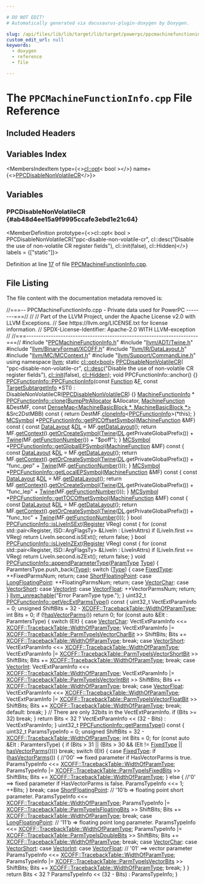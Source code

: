 ```yaml
---

# DO NOT EDIT!
# Automatically generated via docusaurus-plugin-doxygen by Doxygen.

slug: /api/files/lib/lib/target/lib/target/powerpc/ppcmachinefunctioninfo-cpp
custom_edit_url: null
keywords:
  - doxygen
  - reference
  - file

---
```





# The `PPCMachineFunctionInfo.cpp` File Reference

<DoxygenPage pluginConfig={pluginConfig}>



## Included Headers

<IncludesList>
<IncludesListItem
  filePath="PPCMachineFunctionInfo.h"
  permalink="/docs/api/files/lib/lib/target/lib/target/powerpc/ppcmachinefunctioninfo-h"
  isLocal="true" />
<IncludesListItem
  filePath="llvm/ADT/Twine.h"
  permalink="/docs/api/files/include/include/llvm/include/llvm/adt/twine-h"
  isLocal="true" />
<IncludesListItem
  filePath="llvm/BinaryFormat/XCOFF.h"
  permalink="/docs/api/files/include/include/llvm/include/llvm/binaryformat/xcoff-h"
  isLocal="true" />
<IncludesListItem
  filePath="llvm/IR/DataLayout.h"
  permalink="/docs/api/files/include/include/llvm/include/llvm/ir/datalayout-h"
  isLocal="true" />
<IncludesListItem
  filePath="llvm/MC/MCContext.h"
  permalink="/docs/api/files/include/include/llvm/include/llvm/mc/mccontext-h"
  isLocal="true" />
<IncludesListItem
  filePath="llvm/Support/CommandLine.h"
  permalink="/docs/api/files/include/include/llvm/include/llvm/support/commandline-h"
  isLocal="true" />
</IncludesList>

## Variables Index

<MembersIndex>

<MembersIndexItem
  type={<><a href="/docs/api/classes/llvm/cl/opt">cl::opt</a>&lt; bool &gt;</>}
  name={<><a href="#ab48d4ee15a9f9995ccafe3ebd1e21c64">PPCDisableNonVolatileCR</a></>}>
</MembersIndexItem>

</MembersIndex>


<SectionDefinition>

## Variables

### PPCDisableNonVolatileCR {#ab48d4ee15a9f9995ccafe3ebd1e21c64}

<MemberDefinition
  prototype={<>cl::opt&lt; bool &gt; PPCDisableNonVolatileCR(&quot;ppc-disable-non-volatile-cr&quot;, cl::desc(&quot;Disable the use of non-volatile CR register fields&quot;), cl::init(false), cl::Hidden)</>}
  labels = {["static"]}>

Definition at line <a href="#l00017">17</a> of file <a href="/docs/api/files/lib/lib/target/lib/target/powerpc/ppcmachinefunctioninfo-cpp">PPCMachineFunctionInfo.cpp</a>.
</MemberDefinition>

</SectionDefinition>

## File Listing

The file content with the documentation metadata removed is:

<ProgramListing>

<Link id="l00001" /><CodeLine lineNumber="1"><Highlight kind="comment">//===-- PPCMachineFunctionInfo.cpp - Private data used for PowerPC --------===//</Highlight><Highlight kind="normal"></Highlight></CodeLine>
<Link id="l00002" /><CodeLine lineNumber="2"><Highlight kind="normal"></Highlight><Highlight kind="comment">//</Highlight><Highlight kind="normal"></Highlight></CodeLine>
<Link id="l00003" /><CodeLine lineNumber="3"><Highlight kind="normal"></Highlight><Highlight kind="comment">// Part of the LLVM Project, under the Apache License v2.0 with LLVM Exceptions.</Highlight><Highlight kind="normal"></Highlight></CodeLine>
<Link id="l00004" /><CodeLine lineNumber="4"><Highlight kind="normal"></Highlight><Highlight kind="comment">// See https://llvm.org/LICENSE.txt for license information.</Highlight><Highlight kind="normal"></Highlight></CodeLine>
<Link id="l00005" /><CodeLine lineNumber="5"><Highlight kind="normal"></Highlight><Highlight kind="comment">// SPDX-License-Identifier: Apache-2.0 WITH LLVM-exception</Highlight><Highlight kind="normal"></Highlight></CodeLine>
<Link id="l00006" /><CodeLine lineNumber="6"><Highlight kind="normal"></Highlight><Highlight kind="comment">//</Highlight><Highlight kind="normal"></Highlight></CodeLine>
<Link id="l00007" /><CodeLine lineNumber="7"><Highlight kind="normal"></Highlight><Highlight kind="comment">//===----------------------------------------------------------------------===//</Highlight><Highlight kind="normal"></Highlight></CodeLine>
<Link id="l00008" /><CodeLine lineNumber="8"><Highlight kind="normal"></Highlight></CodeLine>
<Link id="l00009" /><CodeLine lineNumber="9"><Highlight kind="normal"></Highlight><Highlight kind="preprocessor">#include &quot;<a href="/docs/api/files/lib/lib/target/lib/target/powerpc/ppcmachinefunctioninfo-h">PPCMachineFunctionInfo.h</a>&quot;</Highlight><Highlight kind="normal"></Highlight></CodeLine>
<Link id="l00010" /><CodeLine lineNumber="10"><Highlight kind="normal"></Highlight><Highlight kind="preprocessor">#include &quot;<a href="/docs/api/files/include/include/llvm/include/llvm/adt/twine-h">llvm/ADT/Twine.h</a>&quot;</Highlight><Highlight kind="normal"></Highlight></CodeLine>
<Link id="l00011" /><CodeLine lineNumber="11"><Highlight kind="normal"></Highlight><Highlight kind="preprocessor">#include &quot;<a href="/docs/api/files/include/include/llvm/include/llvm/binaryformat/xcoff-h">llvm/BinaryFormat/XCOFF.h</a>&quot;</Highlight><Highlight kind="normal"></Highlight></CodeLine>
<Link id="l00012" /><CodeLine lineNumber="12"><Highlight kind="normal"></Highlight><Highlight kind="preprocessor">#include &quot;<a href="/docs/api/files/include/include/llvm/include/llvm/ir/datalayout-h">llvm/IR/DataLayout.h</a>&quot;</Highlight><Highlight kind="normal"></Highlight></CodeLine>
<Link id="l00013" /><CodeLine lineNumber="13"><Highlight kind="normal"></Highlight><Highlight kind="preprocessor">#include &quot;<a href="/docs/api/files/include/include/llvm/include/llvm/mc/mccontext-h">llvm/MC/MCContext.h</a>&quot;</Highlight><Highlight kind="normal"></Highlight></CodeLine>
<Link id="l00014" /><CodeLine lineNumber="14"><Highlight kind="normal"></Highlight><Highlight kind="preprocessor">#include &quot;<a href="/docs/api/files/include/include/llvm/include/llvm/support/commandline-h">llvm/Support/CommandLine.h</a>&quot;</Highlight><Highlight kind="normal"></Highlight></CodeLine>
<Link id="l00015" /><CodeLine lineNumber="15"><Highlight kind="normal"></Highlight></CodeLine>
<Link id="l00016" /><CodeLine lineNumber="16"><Highlight kind="normal"></Highlight><Highlight kind="keyword">using namespace </Highlight><Highlight kind="normal"><a href="/docs/api/namespaces/llvm">llvm</a>;</Highlight></CodeLine>
<Link id="l00017" /><CodeLine lineNumber="17" lineLink="#ab48d4ee15a9f9995ccafe3ebd1e21c64"><Highlight kind="normal"></Highlight><Highlight kind="keyword">static</Highlight><Highlight kind="normal"> <a href="/docs/api/classes/llvm/cl/opt">cl::opt&lt;bool&gt;</a> <a href="#ab48d4ee15a9f9995ccafe3ebd1e21c64">PPCDisableNonVolatileCR</a>(</Highlight></CodeLine>
<Link id="l00018" /><CodeLine lineNumber="18"><Highlight kind="normal">    </Highlight><Highlight kind="stringliteral">&quot;ppc-disable-non-volatile-cr&quot;</Highlight><Highlight kind="normal">,</Highlight></CodeLine>
<Link id="l00019" /><CodeLine lineNumber="19"><Highlight kind="normal">    <a href="/docs/api/structs/llvm/cl/desc">cl::desc</a>(</Highlight><Highlight kind="stringliteral">&quot;Disable the use of non-volatile CR register fields&quot;</Highlight><Highlight kind="normal">),</Highlight></CodeLine>
<Link id="l00020" /><CodeLine lineNumber="20"><Highlight kind="normal">    <a href="/docs/api/namespaces/llvm/cl/#ac12e6a8f3a1b511f0dee2ed6de0ae806">cl::init</a>(</Highlight><Highlight kind="keyword">false</Highlight><Highlight kind="normal">), <a href="/docs/api/namespaces/llvm/cl/#a68075925a54790e71ca790e1d4f21a40a263ac008d8d31f13ce460395fc4cf7e6">cl::Hidden</a>);</Highlight></CodeLine>
<Link id="l00021" /><CodeLine lineNumber="21"><Highlight kind="normal"></Highlight></CodeLine>
<Link id="l00022" /><CodeLine lineNumber="22"><Highlight kind="normal"></Highlight><Highlight kind="keywordtype">void</Highlight><Highlight kind="normal"> PPCFunctionInfo::anchor() &#123;&#125;</Highlight></CodeLine>
<Link id="l00023" /><CodeLine lineNumber="23" lineLink="/docs/api/classes/llvm/ppcfunctioninfo/#a45680fddaf346fa9f135021dee44d6d1"><Highlight kind="normal"><a href="/docs/api/classes/llvm/ppcfunctioninfo/#a45680fddaf346fa9f135021dee44d6d1">PPCFunctionInfo::PPCFunctionInfo</a>(</Highlight><Highlight kind="keyword">const</Highlight><Highlight kind="normal"> <a href="/docs/api/classes/llvm/function">Function</a> &amp;<a href="/docs/api/files/lib/lib/support/md5-cpp/#a96d73bbd7af15cb1fc38c3f4a3bd82e9">F</a>,</Highlight></CodeLine>
<Link id="l00024" /><CodeLine lineNumber="24"><Highlight kind="normal">                                 </Highlight><Highlight kind="keyword">const</Highlight><Highlight kind="normal"> <a href="/docs/api/classes/llvm/targetsubtargetinfo">TargetSubtargetInfo</a> &#42;STI)</Highlight></CodeLine>
<Link id="l00025" /><CodeLine lineNumber="25"><Highlight kind="normal">    : DisableNonVolatileCR(<a href="#ab48d4ee15a9f9995ccafe3ebd1e21c64">PPCDisableNonVolatileCR</a>) &#123;&#125;</Highlight></CodeLine>
<Link id="l00026" /><CodeLine lineNumber="26"><Highlight kind="normal"></Highlight></CodeLine>
<Link id="l00027" /><CodeLine lineNumber="27"><Highlight kind="normal"><a href="/docs/api/structs/llvm/machinefunctioninfo">MachineFunctionInfo</a> &#42;</Highlight></CodeLine>
<Link id="l00028" /><CodeLine lineNumber="28" lineLink="/docs/api/classes/llvm/ppcfunctioninfo/#ae45d9c27fa9f69ec2480d4b947e7e84b"><Highlight kind="normal"><a href="/docs/api/classes/llvm/ppcfunctioninfo/#ae45d9c27fa9f69ec2480d4b947e7e84b">PPCFunctionInfo::clone</a>(<a href="/docs/api/namespaces/llvm/#a8e612822d4ba7bb36c9c79582a567108">BumpPtrAllocator</a> &amp;Allocator, <a href="/docs/api/classes/llvm/machinefunction">MachineFunction</a> &amp;DestMF,</Highlight></CodeLine>
<Link id="l00029" /><CodeLine lineNumber="29"><Highlight kind="normal">                       </Highlight><Highlight kind="keyword">const</Highlight><Highlight kind="normal"> <a href="/docs/api/classes/llvm/densemap">DenseMap&lt;MachineBasicBlock &#42;, MachineBasicBlock &#42;&gt;</a></Highlight></CodeLine>
<Link id="l00030" /><CodeLine lineNumber="30"><Highlight kind="normal">                           &amp;Src2DstMBB)</Highlight><Highlight kind="keyword"> const </Highlight><Highlight kind="normal">&#123;</Highlight></CodeLine>
<Link id="l00031" /><CodeLine lineNumber="31"><Highlight kind="normal">  </Highlight><Highlight kind="keywordflow">return</Highlight><Highlight kind="normal"> DestMF.<a href="/docs/api/classes/llvm/machinefunction/#ac31b21febeefe69aaddea3541dae45e1">cloneInfo</a>&lt;<a href="/docs/api/classes/llvm/ppcfunctioninfo/#a45680fddaf346fa9f135021dee44d6d1">PPCFunctionInfo</a>&gt;(&#42;this);</Highlight></CodeLine>
<Link id="l00032" /><CodeLine lineNumber="32"><Highlight kind="normal">&#125;</Highlight></CodeLine>
<Link id="l00033" /><CodeLine lineNumber="33"><Highlight kind="normal"></Highlight></CodeLine>
<Link id="l00034" /><CodeLine lineNumber="34" lineLink="/docs/api/classes/llvm/ppcfunctioninfo/#a123bd4a5c86831ea657817f781102eaf"><Highlight kind="normal"><a href="/docs/api/classes/llvm/mcsymbol">MCSymbol</a> &#42;<a href="/docs/api/classes/llvm/ppcfunctioninfo/#a123bd4a5c86831ea657817f781102eaf">PPCFunctionInfo::getPICOffsetSymbol</a>(<a href="/docs/api/classes/llvm/machinefunction">MachineFunction</a> &amp;MF)</Highlight><Highlight kind="keyword"> const </Highlight><Highlight kind="normal">&#123;</Highlight></CodeLine>
<Link id="l00035" /><CodeLine lineNumber="35"><Highlight kind="normal">  </Highlight><Highlight kind="keyword">const</Highlight><Highlight kind="normal"> <a href="/docs/api/classes/llvm/datalayout">DataLayout</a> &amp;<a href="/docs/api/files/lib/lib/target/lib/target/arm/armslshardening-cpp/#ad467c4ab9119043f9b7750ab986be61a">DL</a> = MF.<a href="/docs/api/classes/llvm/machinefunction/#a82dd10b626a629b9bb7d32d53a8e0884">getDataLayout</a>();</Highlight></CodeLine>
<Link id="l00036" /><CodeLine lineNumber="36"><Highlight kind="normal">  </Highlight><Highlight kind="keywordflow">return</Highlight><Highlight kind="normal"> MF.<a href="/docs/api/classes/llvm/machinefunction/#a752546c51633c140d9ca4ab98b4781b6">getContext</a>().<a href="/docs/api/classes/llvm/mccontext/#ac11eef690074972378846024abbe8722">getOrCreateSymbol</a>(<a href="/docs/api/classes/llvm/twine">Twine</a>(<a href="/docs/api/files/lib/lib/target/lib/target/arm/armslshardening-cpp/#ad467c4ab9119043f9b7750ab986be61a">DL</a>.getPrivateGlobalPrefix()) +</Highlight></CodeLine>
<Link id="l00037" /><CodeLine lineNumber="37"><Highlight kind="normal">                                           <a href="/docs/api/classes/llvm/twine">Twine</a>(MF.<a href="/docs/api/classes/llvm/machinefunction/#a28a68f98b1944a3a50635a007c3c3907">getFunctionNumber</a>()) +</Highlight></CodeLine>
<Link id="l00038" /><CodeLine lineNumber="38"><Highlight kind="normal">                                           </Highlight><Highlight kind="stringliteral">&quot;$poff&quot;</Highlight><Highlight kind="normal">);</Highlight></CodeLine>
<Link id="l00039" /><CodeLine lineNumber="39"><Highlight kind="normal">&#125;</Highlight></CodeLine>
<Link id="l00040" /><CodeLine lineNumber="40"><Highlight kind="normal"></Highlight></CodeLine>
<Link id="l00041" /><CodeLine lineNumber="41" lineLink="/docs/api/classes/llvm/ppcfunctioninfo/#a2455497c6e33bcd6363fbecc2fe00f0a"><Highlight kind="normal"><a href="/docs/api/classes/llvm/mcsymbol">MCSymbol</a> &#42;<a href="/docs/api/classes/llvm/ppcfunctioninfo/#a2455497c6e33bcd6363fbecc2fe00f0a">PPCFunctionInfo::getGlobalEPSymbol</a>(<a href="/docs/api/classes/llvm/machinefunction">MachineFunction</a> &amp;MF)</Highlight><Highlight kind="keyword"> const </Highlight><Highlight kind="normal">&#123;</Highlight></CodeLine>
<Link id="l00042" /><CodeLine lineNumber="42"><Highlight kind="normal">  </Highlight><Highlight kind="keyword">const</Highlight><Highlight kind="normal"> <a href="/docs/api/classes/llvm/datalayout">DataLayout</a> &amp;<a href="/docs/api/files/lib/lib/target/lib/target/arm/armslshardening-cpp/#ad467c4ab9119043f9b7750ab986be61a">DL</a> = MF.<a href="/docs/api/classes/llvm/machinefunction/#a82dd10b626a629b9bb7d32d53a8e0884">getDataLayout</a>();</Highlight></CodeLine>
<Link id="l00043" /><CodeLine lineNumber="43"><Highlight kind="normal">  </Highlight><Highlight kind="keywordflow">return</Highlight><Highlight kind="normal"> MF.<a href="/docs/api/classes/llvm/machinefunction/#a752546c51633c140d9ca4ab98b4781b6">getContext</a>().<a href="/docs/api/classes/llvm/mccontext/#ac11eef690074972378846024abbe8722">getOrCreateSymbol</a>(<a href="/docs/api/classes/llvm/twine">Twine</a>(<a href="/docs/api/files/lib/lib/target/lib/target/arm/armslshardening-cpp/#ad467c4ab9119043f9b7750ab986be61a">DL</a>.getPrivateGlobalPrefix()) +</Highlight></CodeLine>
<Link id="l00044" /><CodeLine lineNumber="44"><Highlight kind="normal">                                           </Highlight><Highlight kind="stringliteral">&quot;func&#95;gep&quot;</Highlight><Highlight kind="normal"> +</Highlight></CodeLine>
<Link id="l00045" /><CodeLine lineNumber="45"><Highlight kind="normal">                                           <a href="/docs/api/classes/llvm/twine">Twine</a>(MF.<a href="/docs/api/classes/llvm/machinefunction/#a28a68f98b1944a3a50635a007c3c3907">getFunctionNumber</a>()));</Highlight></CodeLine>
<Link id="l00046" /><CodeLine lineNumber="46"><Highlight kind="normal">&#125;</Highlight></CodeLine>
<Link id="l00047" /><CodeLine lineNumber="47"><Highlight kind="normal"></Highlight></CodeLine>
<Link id="l00048" /><CodeLine lineNumber="48" lineLink="/docs/api/classes/llvm/ppcfunctioninfo/#a265951c79bd6867cd86f173112f3cc55"><Highlight kind="normal"><a href="/docs/api/classes/llvm/mcsymbol">MCSymbol</a> &#42;<a href="/docs/api/classes/llvm/ppcfunctioninfo/#a265951c79bd6867cd86f173112f3cc55">PPCFunctionInfo::getLocalEPSymbol</a>(<a href="/docs/api/classes/llvm/machinefunction">MachineFunction</a> &amp;MF)</Highlight><Highlight kind="keyword"> const </Highlight><Highlight kind="normal">&#123;</Highlight></CodeLine>
<Link id="l00049" /><CodeLine lineNumber="49"><Highlight kind="normal">  </Highlight><Highlight kind="keyword">const</Highlight><Highlight kind="normal"> <a href="/docs/api/classes/llvm/datalayout">DataLayout</a> &amp;<a href="/docs/api/files/lib/lib/target/lib/target/arm/armslshardening-cpp/#ad467c4ab9119043f9b7750ab986be61a">DL</a> = MF.<a href="/docs/api/classes/llvm/machinefunction/#a82dd10b626a629b9bb7d32d53a8e0884">getDataLayout</a>();</Highlight></CodeLine>
<Link id="l00050" /><CodeLine lineNumber="50"><Highlight kind="normal">  </Highlight><Highlight kind="keywordflow">return</Highlight><Highlight kind="normal"> MF.<a href="/docs/api/classes/llvm/machinefunction/#a752546c51633c140d9ca4ab98b4781b6">getContext</a>().<a href="/docs/api/classes/llvm/mccontext/#ac11eef690074972378846024abbe8722">getOrCreateSymbol</a>(<a href="/docs/api/classes/llvm/twine">Twine</a>(<a href="/docs/api/files/lib/lib/target/lib/target/arm/armslshardening-cpp/#ad467c4ab9119043f9b7750ab986be61a">DL</a>.getPrivateGlobalPrefix()) +</Highlight></CodeLine>
<Link id="l00051" /><CodeLine lineNumber="51"><Highlight kind="normal">                                           </Highlight><Highlight kind="stringliteral">&quot;func&#95;lep&quot;</Highlight><Highlight kind="normal"> +</Highlight></CodeLine>
<Link id="l00052" /><CodeLine lineNumber="52"><Highlight kind="normal">                                           <a href="/docs/api/classes/llvm/twine">Twine</a>(MF.<a href="/docs/api/classes/llvm/machinefunction/#a28a68f98b1944a3a50635a007c3c3907">getFunctionNumber</a>()));</Highlight></CodeLine>
<Link id="l00053" /><CodeLine lineNumber="53"><Highlight kind="normal">&#125;</Highlight></CodeLine>
<Link id="l00054" /><CodeLine lineNumber="54"><Highlight kind="normal"></Highlight></CodeLine>
<Link id="l00055" /><CodeLine lineNumber="55" lineLink="/docs/api/classes/llvm/ppcfunctioninfo/#a95a4a415a083d19b0a8f92cabb81c720"><Highlight kind="normal"><a href="/docs/api/classes/llvm/mcsymbol">MCSymbol</a> &#42;<a href="/docs/api/classes/llvm/ppcfunctioninfo/#a95a4a415a083d19b0a8f92cabb81c720">PPCFunctionInfo::getTOCOffsetSymbol</a>(<a href="/docs/api/classes/llvm/machinefunction">MachineFunction</a> &amp;MF)</Highlight><Highlight kind="keyword"> const </Highlight><Highlight kind="normal">&#123;</Highlight></CodeLine>
<Link id="l00056" /><CodeLine lineNumber="56"><Highlight kind="normal">  </Highlight><Highlight kind="keyword">const</Highlight><Highlight kind="normal"> <a href="/docs/api/classes/llvm/datalayout">DataLayout</a> &amp;<a href="/docs/api/files/lib/lib/target/lib/target/arm/armslshardening-cpp/#ad467c4ab9119043f9b7750ab986be61a">DL</a> = MF.<a href="/docs/api/classes/llvm/machinefunction/#a82dd10b626a629b9bb7d32d53a8e0884">getDataLayout</a>();</Highlight></CodeLine>
<Link id="l00057" /><CodeLine lineNumber="57"><Highlight kind="normal">  </Highlight><Highlight kind="keywordflow">return</Highlight><Highlight kind="normal"> MF.<a href="/docs/api/classes/llvm/machinefunction/#a752546c51633c140d9ca4ab98b4781b6">getContext</a>().<a href="/docs/api/classes/llvm/mccontext/#ac11eef690074972378846024abbe8722">getOrCreateSymbol</a>(<a href="/docs/api/classes/llvm/twine">Twine</a>(<a href="/docs/api/files/lib/lib/target/lib/target/arm/armslshardening-cpp/#ad467c4ab9119043f9b7750ab986be61a">DL</a>.getPrivateGlobalPrefix()) +</Highlight></CodeLine>
<Link id="l00058" /><CodeLine lineNumber="58"><Highlight kind="normal">                                           </Highlight><Highlight kind="stringliteral">&quot;func&#95;toc&quot;</Highlight><Highlight kind="normal"> +</Highlight></CodeLine>
<Link id="l00059" /><CodeLine lineNumber="59"><Highlight kind="normal">                                           <a href="/docs/api/classes/llvm/twine">Twine</a>(MF.<a href="/docs/api/classes/llvm/machinefunction/#a28a68f98b1944a3a50635a007c3c3907">getFunctionNumber</a>()));</Highlight></CodeLine>
<Link id="l00060" /><CodeLine lineNumber="60"><Highlight kind="normal">&#125;</Highlight></CodeLine>
<Link id="l00061" /><CodeLine lineNumber="61"><Highlight kind="normal"></Highlight></CodeLine>
<Link id="l00062" /><CodeLine lineNumber="62" lineLink="/docs/api/classes/llvm/ppcfunctioninfo/#a23eb4795c4d766004e74259b14656183"><Highlight kind="normal"></Highlight><Highlight kind="keywordtype">bool</Highlight><Highlight kind="normal"> <a href="/docs/api/classes/llvm/ppcfunctioninfo/#a23eb4795c4d766004e74259b14656183">PPCFunctionInfo::isLiveInSExt</a>(<a href="/docs/api/classes/llvm/register">Register</a> VReg)</Highlight><Highlight kind="keyword"> const </Highlight><Highlight kind="normal">&#123;</Highlight></CodeLine>
<Link id="l00063" /><CodeLine lineNumber="63"><Highlight kind="normal">  </Highlight><Highlight kind="keywordflow">for</Highlight><Highlight kind="normal"> (</Highlight><Highlight kind="keyword">const</Highlight><Highlight kind="normal"> std::pair&lt;Register, ISD::ArgFlagsTy&gt; &amp;LiveIn : LiveInAttrs)</Highlight></CodeLine>
<Link id="l00064" /><CodeLine lineNumber="64"><Highlight kind="normal">    </Highlight><Highlight kind="keywordflow">if</Highlight><Highlight kind="normal"> (LiveIn.first == VReg)</Highlight></CodeLine>
<Link id="l00065" /><CodeLine lineNumber="65"><Highlight kind="normal">      </Highlight><Highlight kind="keywordflow">return</Highlight><Highlight kind="normal"> LiveIn.second.isSExt();</Highlight></CodeLine>
<Link id="l00066" /><CodeLine lineNumber="66"><Highlight kind="normal">  </Highlight><Highlight kind="keywordflow">return</Highlight><Highlight kind="normal"> </Highlight><Highlight kind="keyword">false</Highlight><Highlight kind="normal">;</Highlight></CodeLine>
<Link id="l00067" /><CodeLine lineNumber="67"><Highlight kind="normal">&#125;</Highlight></CodeLine>
<Link id="l00068" /><CodeLine lineNumber="68"><Highlight kind="normal"></Highlight></CodeLine>
<Link id="l00069" /><CodeLine lineNumber="69" lineLink="/docs/api/classes/llvm/ppcfunctioninfo/#a38dfb3c48c66778f54bd1aa8cffb57a0"><Highlight kind="normal"></Highlight><Highlight kind="keywordtype">bool</Highlight><Highlight kind="normal"> <a href="/docs/api/classes/llvm/ppcfunctioninfo/#a38dfb3c48c66778f54bd1aa8cffb57a0">PPCFunctionInfo::isLiveInZExt</a>(<a href="/docs/api/classes/llvm/register">Register</a> VReg)</Highlight><Highlight kind="keyword"> const </Highlight><Highlight kind="normal">&#123;</Highlight></CodeLine>
<Link id="l00070" /><CodeLine lineNumber="70"><Highlight kind="normal">  </Highlight><Highlight kind="keywordflow">for</Highlight><Highlight kind="normal"> (</Highlight><Highlight kind="keyword">const</Highlight><Highlight kind="normal"> std::pair&lt;Register, ISD::ArgFlagsTy&gt; &amp;LiveIn : LiveInAttrs)</Highlight></CodeLine>
<Link id="l00071" /><CodeLine lineNumber="71"><Highlight kind="normal">    </Highlight><Highlight kind="keywordflow">if</Highlight><Highlight kind="normal"> (LiveIn.first == VReg)</Highlight></CodeLine>
<Link id="l00072" /><CodeLine lineNumber="72"><Highlight kind="normal">      </Highlight><Highlight kind="keywordflow">return</Highlight><Highlight kind="normal"> LiveIn.second.isZExt();</Highlight></CodeLine>
<Link id="l00073" /><CodeLine lineNumber="73"><Highlight kind="normal">  </Highlight><Highlight kind="keywordflow">return</Highlight><Highlight kind="normal"> </Highlight><Highlight kind="keyword">false</Highlight><Highlight kind="normal">;</Highlight></CodeLine>
<Link id="l00074" /><CodeLine lineNumber="74"><Highlight kind="normal">&#125;</Highlight></CodeLine>
<Link id="l00075" /><CodeLine lineNumber="75"><Highlight kind="normal"></Highlight></CodeLine>
<Link id="l00076" /><CodeLine lineNumber="76" lineLink="/docs/api/classes/llvm/ppcfunctioninfo/#a4abfbd55e6055452b3a89b4e8c7bd1f5"><Highlight kind="normal"></Highlight><Highlight kind="keywordtype">void</Highlight><Highlight kind="normal"> <a href="/docs/api/classes/llvm/ppcfunctioninfo/#a4abfbd55e6055452b3a89b4e8c7bd1f5">PPCFunctionInfo::appendParameterType</a>(<a href="/docs/api/classes/llvm/ppcfunctioninfo/#a9da044d39cfcc02b98bfea5875d52741">ParamType</a> <a href="/docs/api/classes/llvm/type">Type</a>) &#123;</Highlight></CodeLine>
<Link id="l00077" /><CodeLine lineNumber="77"><Highlight kind="normal"></Highlight></CodeLine>
<Link id="l00078" /><CodeLine lineNumber="78"><Highlight kind="normal">  ParamtersType.push&#95;back(<a href="/docs/api/classes/llvm/type">Type</a>);</Highlight></CodeLine>
<Link id="l00079" /><CodeLine lineNumber="79"><Highlight kind="normal">  </Highlight><Highlight kind="keywordflow">switch</Highlight><Highlight kind="normal"> (<a href="/docs/api/classes/llvm/type">Type</a>) &#123;</Highlight></CodeLine>
<Link id="l00080" /><CodeLine lineNumber="80"><Highlight kind="normal">  </Highlight><Highlight kind="keywordflow">case</Highlight><Highlight kind="normal"> <a href="/docs/api/classes/llvm/ppcfunctioninfo/#a9da044d39cfcc02b98bfea5875d52741ac1eb69276891dcaa08117c70d0a0b3f2">FixedType</a>:</Highlight></CodeLine>
<Link id="l00081" /><CodeLine lineNumber="81"><Highlight kind="normal">    ++FixedParmsNum;</Highlight></CodeLine>
<Link id="l00082" /><CodeLine lineNumber="82"><Highlight kind="normal">    </Highlight><Highlight kind="keywordflow">return</Highlight><Highlight kind="normal">;</Highlight></CodeLine>
<Link id="l00083" /><CodeLine lineNumber="83"><Highlight kind="normal">  </Highlight><Highlight kind="keywordflow">case</Highlight><Highlight kind="normal"> <a href="/docs/api/classes/llvm/ppcfunctioninfo/#a9da044d39cfcc02b98bfea5875d52741a89f039ab40a3bfa539224842c160c16c">ShortFloatingPoint</a>:</Highlight></CodeLine>
<Link id="l00084" /><CodeLine lineNumber="84"><Highlight kind="normal">  </Highlight><Highlight kind="keywordflow">case</Highlight><Highlight kind="normal"> <a href="/docs/api/classes/llvm/ppcfunctioninfo/#a9da044d39cfcc02b98bfea5875d52741a2ec7e764450e737919998918bb8650fe">LongFloatingPoint</a>:</Highlight></CodeLine>
<Link id="l00085" /><CodeLine lineNumber="85"><Highlight kind="normal">    ++FloatingParmsNum;</Highlight></CodeLine>
<Link id="l00086" /><CodeLine lineNumber="86"><Highlight kind="normal">    </Highlight><Highlight kind="keywordflow">return</Highlight><Highlight kind="normal">;</Highlight></CodeLine>
<Link id="l00087" /><CodeLine lineNumber="87"><Highlight kind="normal">  </Highlight><Highlight kind="keywordflow">case</Highlight><Highlight kind="normal"> <a href="/docs/api/classes/llvm/ppcfunctioninfo/#a9da044d39cfcc02b98bfea5875d52741a530d71a7307a3f9cc177e3a069052b72">VectorChar</a>:</Highlight></CodeLine>
<Link id="l00088" /><CodeLine lineNumber="88"><Highlight kind="normal">  </Highlight><Highlight kind="keywordflow">case</Highlight><Highlight kind="normal"> <a href="/docs/api/classes/llvm/ppcfunctioninfo/#a9da044d39cfcc02b98bfea5875d52741a3c810198def2d35abc819fd8b1c5fbc4">VectorShort</a>:</Highlight></CodeLine>
<Link id="l00089" /><CodeLine lineNumber="89"><Highlight kind="normal">  </Highlight><Highlight kind="keywordflow">case</Highlight><Highlight kind="normal"> <a href="/docs/api/classes/llvm/ppcfunctioninfo/#a9da044d39cfcc02b98bfea5875d52741af567a696360951b11747a56a0f96873b">VectorInt</a>:</Highlight></CodeLine>
<Link id="l00090" /><CodeLine lineNumber="90"><Highlight kind="normal">  </Highlight><Highlight kind="keywordflow">case</Highlight><Highlight kind="normal"> <a href="/docs/api/classes/llvm/ppcfunctioninfo/#a9da044d39cfcc02b98bfea5875d52741a9f403b340adfff73ac74ab4ecefae3c6">VectorFloat</a>:</Highlight></CodeLine>
<Link id="l00091" /><CodeLine lineNumber="91"><Highlight kind="normal">    ++VectorParmsNum;</Highlight></CodeLine>
<Link id="l00092" /><CodeLine lineNumber="92"><Highlight kind="normal">    </Highlight><Highlight kind="keywordflow">return</Highlight><Highlight kind="normal">;</Highlight></CodeLine>
<Link id="l00093" /><CodeLine lineNumber="93"><Highlight kind="normal">  &#125;</Highlight></CodeLine>
<Link id="l00094" /><CodeLine lineNumber="94"><Highlight kind="normal">  <a href="/docs/api/files/include/include/llvm/include/llvm/support/errorhandling-h/#ace243f5c25697a1107cce46626b3dc94">llvm&#95;unreachable</a>(</Highlight><Highlight kind="stringliteral">&quot;Error ParamType type.&quot;</Highlight><Highlight kind="normal">);</Highlight></CodeLine>
<Link id="l00095" /><CodeLine lineNumber="95"><Highlight kind="normal">&#125;</Highlight></CodeLine>
<Link id="l00096" /><CodeLine lineNumber="96"><Highlight kind="normal"></Highlight></CodeLine>
<Link id="l00097" /><CodeLine lineNumber="97" lineLink="/docs/api/classes/llvm/ppcfunctioninfo/#a7813b7d73205a50e7e02c73c954305b2"><Highlight kind="normal">uint32&#95;t <a href="/docs/api/classes/llvm/ppcfunctioninfo/#a7813b7d73205a50e7e02c73c954305b2">PPCFunctionInfo::getVecExtParmsType</a>()</Highlight><Highlight kind="keyword"> const </Highlight><Highlight kind="normal">&#123;</Highlight></CodeLine>
<Link id="l00098" /><CodeLine lineNumber="98"><Highlight kind="normal"></Highlight></CodeLine>
<Link id="l00099" /><CodeLine lineNumber="99"><Highlight kind="normal">  uint32&#95;t VectExtParamInfo = 0;</Highlight></CodeLine>
<Link id="l00100" /><CodeLine lineNumber="100"><Highlight kind="normal">  </Highlight><Highlight kind="keywordtype">unsigned</Highlight><Highlight kind="normal"> ShiftBits = 32 - <a href="/docs/api/structs/llvm/xcoff/tracebacktable/#a3cc31e6c739182e31bed5fb2238573cb">XCOFF::TracebackTable::WidthOfParamType</a>;</Highlight></CodeLine>
<Link id="l00101" /><CodeLine lineNumber="101"><Highlight kind="normal">  </Highlight><Highlight kind="keywordtype">int</Highlight><Highlight kind="normal"> Bits = 0;</Highlight></CodeLine>
<Link id="l00102" /><CodeLine lineNumber="102"><Highlight kind="normal"></Highlight></CodeLine>
<Link id="l00103" /><CodeLine lineNumber="103"><Highlight kind="normal">  </Highlight><Highlight kind="keywordflow">if</Highlight><Highlight kind="normal"> (!<a href="/docs/api/classes/llvm/ppcfunctioninfo/#a74f6bfba1dae0b192d95cce5511ab95f">hasVectorParms</a>())</Highlight></CodeLine>
<Link id="l00104" /><CodeLine lineNumber="104"><Highlight kind="normal">    </Highlight><Highlight kind="keywordflow">return</Highlight><Highlight kind="normal"> 0;</Highlight></CodeLine>
<Link id="l00105" /><CodeLine lineNumber="105"><Highlight kind="normal"></Highlight></CodeLine>
<Link id="l00106" /><CodeLine lineNumber="106"><Highlight kind="normal">  </Highlight><Highlight kind="keywordflow">for</Highlight><Highlight kind="normal"> (</Highlight><Highlight kind="keyword">const</Highlight><Highlight kind="normal"> </Highlight><Highlight kind="keyword">auto</Highlight><Highlight kind="normal"> &amp;Elt : ParamtersType) &#123;</Highlight></CodeLine>
<Link id="l00107" /><CodeLine lineNumber="107"><Highlight kind="normal">    </Highlight><Highlight kind="keywordflow">switch</Highlight><Highlight kind="normal"> (Elt) &#123;</Highlight></CodeLine>
<Link id="l00108" /><CodeLine lineNumber="108"><Highlight kind="normal">    </Highlight><Highlight kind="keywordflow">case</Highlight><Highlight kind="normal"> <a href="/docs/api/classes/llvm/ppcfunctioninfo/#a9da044d39cfcc02b98bfea5875d52741a530d71a7307a3f9cc177e3a069052b72">VectorChar</a>:</Highlight></CodeLine>
<Link id="l00109" /><CodeLine lineNumber="109"><Highlight kind="normal">      VectExtParamInfo &lt;&lt;= <a href="/docs/api/structs/llvm/xcoff/tracebacktable/#a3cc31e6c739182e31bed5fb2238573cb">XCOFF::TracebackTable::WidthOfParamType</a>;</Highlight></CodeLine>
<Link id="l00110" /><CodeLine lineNumber="110"><Highlight kind="normal">      VectExtParamInfo |=</Highlight></CodeLine>
<Link id="l00111" /><CodeLine lineNumber="111"><Highlight kind="normal">          <a href="/docs/api/structs/llvm/xcoff/tracebacktable/#ac0aec3a75b6a095741931c513091f730">XCOFF::TracebackTable::ParmTypeIsVectorCharBit</a> &gt;&gt; ShiftBits;</Highlight></CodeLine>
<Link id="l00112" /><CodeLine lineNumber="112"><Highlight kind="normal">      Bits += <a href="/docs/api/structs/llvm/xcoff/tracebacktable/#a3cc31e6c739182e31bed5fb2238573cb">XCOFF::TracebackTable::WidthOfParamType</a>;</Highlight></CodeLine>
<Link id="l00113" /><CodeLine lineNumber="113"><Highlight kind="normal">      </Highlight><Highlight kind="keywordflow">break</Highlight><Highlight kind="normal">;</Highlight></CodeLine>
<Link id="l00114" /><CodeLine lineNumber="114"><Highlight kind="normal">    </Highlight><Highlight kind="keywordflow">case</Highlight><Highlight kind="normal"> <a href="/docs/api/classes/llvm/ppcfunctioninfo/#a9da044d39cfcc02b98bfea5875d52741a3c810198def2d35abc819fd8b1c5fbc4">VectorShort</a>:</Highlight></CodeLine>
<Link id="l00115" /><CodeLine lineNumber="115"><Highlight kind="normal">      VectExtParamInfo &lt;&lt;= <a href="/docs/api/structs/llvm/xcoff/tracebacktable/#a3cc31e6c739182e31bed5fb2238573cb">XCOFF::TracebackTable::WidthOfParamType</a>;</Highlight></CodeLine>
<Link id="l00116" /><CodeLine lineNumber="116"><Highlight kind="normal">      VectExtParamInfo |=</Highlight></CodeLine>
<Link id="l00117" /><CodeLine lineNumber="117"><Highlight kind="normal">          <a href="/docs/api/structs/llvm/xcoff/tracebacktable/#a6780511ed1377c9cf0e01e40e87623f8">XCOFF::TracebackTable::ParmTypeIsVectorShortBit</a> &gt;&gt; ShiftBits;</Highlight></CodeLine>
<Link id="l00118" /><CodeLine lineNumber="118"><Highlight kind="normal">      Bits += <a href="/docs/api/structs/llvm/xcoff/tracebacktable/#a3cc31e6c739182e31bed5fb2238573cb">XCOFF::TracebackTable::WidthOfParamType</a>;</Highlight></CodeLine>
<Link id="l00119" /><CodeLine lineNumber="119"><Highlight kind="normal">      </Highlight><Highlight kind="keywordflow">break</Highlight><Highlight kind="normal">;</Highlight></CodeLine>
<Link id="l00120" /><CodeLine lineNumber="120"><Highlight kind="normal">    </Highlight><Highlight kind="keywordflow">case</Highlight><Highlight kind="normal"> <a href="/docs/api/classes/llvm/ppcfunctioninfo/#a9da044d39cfcc02b98bfea5875d52741af567a696360951b11747a56a0f96873b">VectorInt</a>:</Highlight></CodeLine>
<Link id="l00121" /><CodeLine lineNumber="121"><Highlight kind="normal">      VectExtParamInfo &lt;&lt;= <a href="/docs/api/structs/llvm/xcoff/tracebacktable/#a3cc31e6c739182e31bed5fb2238573cb">XCOFF::TracebackTable::WidthOfParamType</a>;</Highlight></CodeLine>
<Link id="l00122" /><CodeLine lineNumber="122"><Highlight kind="normal">      VectExtParamInfo |=</Highlight></CodeLine>
<Link id="l00123" /><CodeLine lineNumber="123"><Highlight kind="normal">          <a href="/docs/api/structs/llvm/xcoff/tracebacktable/#aa28d86e154c96e90a36223f852a19ad6">XCOFF::TracebackTable::ParmTypeIsVectorIntBit</a> &gt;&gt; ShiftBits;</Highlight></CodeLine>
<Link id="l00124" /><CodeLine lineNumber="124"><Highlight kind="normal">      Bits += <a href="/docs/api/structs/llvm/xcoff/tracebacktable/#a3cc31e6c739182e31bed5fb2238573cb">XCOFF::TracebackTable::WidthOfParamType</a>;</Highlight></CodeLine>
<Link id="l00125" /><CodeLine lineNumber="125"><Highlight kind="normal">      </Highlight><Highlight kind="keywordflow">break</Highlight><Highlight kind="normal">;</Highlight></CodeLine>
<Link id="l00126" /><CodeLine lineNumber="126"><Highlight kind="normal">    </Highlight><Highlight kind="keywordflow">case</Highlight><Highlight kind="normal"> <a href="/docs/api/classes/llvm/ppcfunctioninfo/#a9da044d39cfcc02b98bfea5875d52741a9f403b340adfff73ac74ab4ecefae3c6">VectorFloat</a>:</Highlight></CodeLine>
<Link id="l00127" /><CodeLine lineNumber="127"><Highlight kind="normal">      VectExtParamInfo &lt;&lt;= <a href="/docs/api/structs/llvm/xcoff/tracebacktable/#a3cc31e6c739182e31bed5fb2238573cb">XCOFF::TracebackTable::WidthOfParamType</a>;</Highlight></CodeLine>
<Link id="l00128" /><CodeLine lineNumber="128"><Highlight kind="normal">      VectExtParamInfo |=</Highlight></CodeLine>
<Link id="l00129" /><CodeLine lineNumber="129"><Highlight kind="normal">          <a href="/docs/api/structs/llvm/xcoff/tracebacktable/#acdb742bb9d7c37b75be1529f49245280">XCOFF::TracebackTable::ParmTypeIsVectorFloatBit</a> &gt;&gt; ShiftBits;</Highlight></CodeLine>
<Link id="l00130" /><CodeLine lineNumber="130"><Highlight kind="normal">      Bits += <a href="/docs/api/structs/llvm/xcoff/tracebacktable/#a3cc31e6c739182e31bed5fb2238573cb">XCOFF::TracebackTable::WidthOfParamType</a>;</Highlight></CodeLine>
<Link id="l00131" /><CodeLine lineNumber="131"><Highlight kind="normal">      </Highlight><Highlight kind="keywordflow">break</Highlight><Highlight kind="normal">;</Highlight></CodeLine>
<Link id="l00132" /><CodeLine lineNumber="132"><Highlight kind="normal">    </Highlight><Highlight kind="keywordflow">default</Highlight><Highlight kind="normal">:</Highlight></CodeLine>
<Link id="l00133" /><CodeLine lineNumber="133"><Highlight kind="normal">      </Highlight><Highlight kind="keywordflow">break</Highlight><Highlight kind="normal">;</Highlight></CodeLine>
<Link id="l00134" /><CodeLine lineNumber="134"><Highlight kind="normal">    &#125;</Highlight></CodeLine>
<Link id="l00135" /><CodeLine lineNumber="135"><Highlight kind="normal"></Highlight></CodeLine>
<Link id="l00136" /><CodeLine lineNumber="136"><Highlight kind="normal">    </Highlight><Highlight kind="comment">// There are only 32bits in the VectExtParamInfo.</Highlight><Highlight kind="normal"></Highlight></CodeLine>
<Link id="l00137" /><CodeLine lineNumber="137"><Highlight kind="normal">    </Highlight><Highlight kind="keywordflow">if</Highlight><Highlight kind="normal"> (Bits &gt;= 32)</Highlight></CodeLine>
<Link id="l00138" /><CodeLine lineNumber="138"><Highlight kind="normal">      </Highlight><Highlight kind="keywordflow">break</Highlight><Highlight kind="normal">;</Highlight></CodeLine>
<Link id="l00139" /><CodeLine lineNumber="139"><Highlight kind="normal">  &#125;</Highlight></CodeLine>
<Link id="l00140" /><CodeLine lineNumber="140"><Highlight kind="normal">  </Highlight><Highlight kind="keywordflow">return</Highlight><Highlight kind="normal"> Bits &lt; 32 ? VectExtParamInfo &lt;&lt; (32 - Bits) : VectExtParamInfo;</Highlight></CodeLine>
<Link id="l00141" /><CodeLine lineNumber="141"><Highlight kind="normal">&#125;</Highlight></CodeLine>
<Link id="l00142" /><CodeLine lineNumber="142"><Highlight kind="normal"></Highlight></CodeLine>
<Link id="l00143" /><CodeLine lineNumber="143" lineLink="/docs/api/classes/llvm/ppcfunctioninfo/#a0ec00f6dfe49a09ccc3b1a14120f36ed"><Highlight kind="normal">uint32&#95;t <a href="/docs/api/classes/llvm/ppcfunctioninfo/#a0ec00f6dfe49a09ccc3b1a14120f36ed">PPCFunctionInfo::getParmsType</a>()</Highlight><Highlight kind="keyword"> const </Highlight><Highlight kind="normal">&#123;</Highlight></CodeLine>
<Link id="l00144" /><CodeLine lineNumber="144"><Highlight kind="normal">  uint32&#95;t ParamsTypeInfo = 0;</Highlight></CodeLine>
<Link id="l00145" /><CodeLine lineNumber="145"><Highlight kind="normal">  </Highlight><Highlight kind="keywordtype">unsigned</Highlight><Highlight kind="normal"> ShiftBits = 32 - <a href="/docs/api/structs/llvm/xcoff/tracebacktable/#a3cc31e6c739182e31bed5fb2238573cb">XCOFF::TracebackTable::WidthOfParamType</a>;</Highlight></CodeLine>
<Link id="l00146" /><CodeLine lineNumber="146"><Highlight kind="normal"></Highlight></CodeLine>
<Link id="l00147" /><CodeLine lineNumber="147"><Highlight kind="normal">  </Highlight><Highlight kind="keywordtype">int</Highlight><Highlight kind="normal"> Bits = 0;</Highlight></CodeLine>
<Link id="l00148" /><CodeLine lineNumber="148"><Highlight kind="normal">  </Highlight><Highlight kind="keywordflow">for</Highlight><Highlight kind="normal"> (</Highlight><Highlight kind="keyword">const</Highlight><Highlight kind="normal"> </Highlight><Highlight kind="keyword">auto</Highlight><Highlight kind="normal"> &amp;Elt : ParamtersType) &#123;</Highlight></CodeLine>
<Link id="l00149" /><CodeLine lineNumber="149"><Highlight kind="normal"></Highlight></CodeLine>
<Link id="l00150" /><CodeLine lineNumber="150"><Highlight kind="normal">    </Highlight><Highlight kind="keywordflow">if</Highlight><Highlight kind="normal"> (Bits &gt; 31 || (Bits &gt; 30 &amp;&amp; (Elt != <a href="/docs/api/classes/llvm/ppcfunctioninfo/#a9da044d39cfcc02b98bfea5875d52741ac1eb69276891dcaa08117c70d0a0b3f2">FixedType</a> || <a href="/docs/api/classes/llvm/ppcfunctioninfo/#a74f6bfba1dae0b192d95cce5511ab95f">hasVectorParms</a>())))</Highlight></CodeLine>
<Link id="l00151" /><CodeLine lineNumber="151"><Highlight kind="normal">      </Highlight><Highlight kind="keywordflow">break</Highlight><Highlight kind="normal">;</Highlight></CodeLine>
<Link id="l00152" /><CodeLine lineNumber="152"><Highlight kind="normal"></Highlight></CodeLine>
<Link id="l00153" /><CodeLine lineNumber="153"><Highlight kind="normal">    </Highlight><Highlight kind="keywordflow">switch</Highlight><Highlight kind="normal"> (Elt) &#123;</Highlight></CodeLine>
<Link id="l00154" /><CodeLine lineNumber="154"><Highlight kind="normal">    </Highlight><Highlight kind="keywordflow">case</Highlight><Highlight kind="normal"> <a href="/docs/api/classes/llvm/ppcfunctioninfo/#a9da044d39cfcc02b98bfea5875d52741ac1eb69276891dcaa08117c70d0a0b3f2">FixedType</a>:</Highlight></CodeLine>
<Link id="l00155" /><CodeLine lineNumber="155"><Highlight kind="normal">      </Highlight><Highlight kind="keywordflow">if</Highlight><Highlight kind="normal"> (<a href="/docs/api/classes/llvm/ppcfunctioninfo/#a74f6bfba1dae0b192d95cce5511ab95f">hasVectorParms</a>()) &#123;</Highlight></CodeLine>
<Link id="l00156" /><CodeLine lineNumber="156"><Highlight kind="normal">        </Highlight><Highlight kind="comment">//&#39;00&#39;  ==&gt; fixed parameter if HasVectorParms is true.</Highlight><Highlight kind="normal"></Highlight></CodeLine>
<Link id="l00157" /><CodeLine lineNumber="157"><Highlight kind="normal">        ParamsTypeInfo &lt;&lt;= <a href="/docs/api/structs/llvm/xcoff/tracebacktable/#a3cc31e6c739182e31bed5fb2238573cb">XCOFF::TracebackTable::WidthOfParamType</a>;</Highlight></CodeLine>
<Link id="l00158" /><CodeLine lineNumber="158"><Highlight kind="normal">        ParamsTypeInfo |=</Highlight></CodeLine>
<Link id="l00159" /><CodeLine lineNumber="159"><Highlight kind="normal">            <a href="/docs/api/structs/llvm/xcoff/tracebacktable/#ab799800aecd07878f00aad6ea1b165f8">XCOFF::TracebackTable::ParmTypeIsFixedBits</a> &gt;&gt; ShiftBits;</Highlight></CodeLine>
<Link id="l00160" /><CodeLine lineNumber="160"><Highlight kind="normal">        Bits += <a href="/docs/api/structs/llvm/xcoff/tracebacktable/#a3cc31e6c739182e31bed5fb2238573cb">XCOFF::TracebackTable::WidthOfParamType</a>;</Highlight></CodeLine>
<Link id="l00161" /><CodeLine lineNumber="161"><Highlight kind="normal">      &#125; </Highlight><Highlight kind="keywordflow">else</Highlight><Highlight kind="normal"> &#123;</Highlight></CodeLine>
<Link id="l00162" /><CodeLine lineNumber="162"><Highlight kind="normal">        </Highlight><Highlight kind="comment">//&#39;0&#39;  ==&gt; fixed parameter if HasVectorParms is false.</Highlight><Highlight kind="normal"></Highlight></CodeLine>
<Link id="l00163" /><CodeLine lineNumber="163"><Highlight kind="normal">        ParamsTypeInfo &lt;&lt;= 1;</Highlight></CodeLine>
<Link id="l00164" /><CodeLine lineNumber="164"><Highlight kind="normal">        ++Bits;</Highlight></CodeLine>
<Link id="l00165" /><CodeLine lineNumber="165"><Highlight kind="normal">      &#125;</Highlight></CodeLine>
<Link id="l00166" /><CodeLine lineNumber="166"><Highlight kind="normal">      </Highlight><Highlight kind="keywordflow">break</Highlight><Highlight kind="normal">;</Highlight></CodeLine>
<Link id="l00167" /><CodeLine lineNumber="167"><Highlight kind="normal">    </Highlight><Highlight kind="keywordflow">case</Highlight><Highlight kind="normal"> <a href="/docs/api/classes/llvm/ppcfunctioninfo/#a9da044d39cfcc02b98bfea5875d52741a89f039ab40a3bfa539224842c160c16c">ShortFloatingPoint</a>:</Highlight></CodeLine>
<Link id="l00168" /><CodeLine lineNumber="168"><Highlight kind="normal">      </Highlight><Highlight kind="comment">// &#39;10&#39;b =&gt; floating point short parameter.</Highlight><Highlight kind="normal"></Highlight></CodeLine>
<Link id="l00169" /><CodeLine lineNumber="169"><Highlight kind="normal">      ParamsTypeInfo &lt;&lt;= <a href="/docs/api/structs/llvm/xcoff/tracebacktable/#a3cc31e6c739182e31bed5fb2238573cb">XCOFF::TracebackTable::WidthOfParamType</a>;</Highlight></CodeLine>
<Link id="l00170" /><CodeLine lineNumber="170"><Highlight kind="normal">      ParamsTypeInfo |=</Highlight></CodeLine>
<Link id="l00171" /><CodeLine lineNumber="171"><Highlight kind="normal">          <a href="/docs/api/structs/llvm/xcoff/tracebacktable/#ad6ed35c8a3d07c1900872c61c586247e">XCOFF::TracebackTable::ParmTypeIsFloatingBits</a> &gt;&gt; ShiftBits;</Highlight></CodeLine>
<Link id="l00172" /><CodeLine lineNumber="172"><Highlight kind="normal">      Bits += <a href="/docs/api/structs/llvm/xcoff/tracebacktable/#a3cc31e6c739182e31bed5fb2238573cb">XCOFF::TracebackTable::WidthOfParamType</a>;</Highlight></CodeLine>
<Link id="l00173" /><CodeLine lineNumber="173"><Highlight kind="normal">      </Highlight><Highlight kind="keywordflow">break</Highlight><Highlight kind="normal">;</Highlight></CodeLine>
<Link id="l00174" /><CodeLine lineNumber="174"><Highlight kind="normal">    </Highlight><Highlight kind="keywordflow">case</Highlight><Highlight kind="normal"> <a href="/docs/api/classes/llvm/ppcfunctioninfo/#a9da044d39cfcc02b98bfea5875d52741a2ec7e764450e737919998918bb8650fe">LongFloatingPoint</a>:</Highlight></CodeLine>
<Link id="l00175" /><CodeLine lineNumber="175"><Highlight kind="normal">      </Highlight><Highlight kind="comment">// &#39;11&#39;b =&gt; floating point long parameter.</Highlight><Highlight kind="normal"></Highlight></CodeLine>
<Link id="l00176" /><CodeLine lineNumber="176"><Highlight kind="normal">      ParamsTypeInfo &lt;&lt;= <a href="/docs/api/structs/llvm/xcoff/tracebacktable/#a3cc31e6c739182e31bed5fb2238573cb">XCOFF::TracebackTable::WidthOfParamType</a>;</Highlight></CodeLine>
<Link id="l00177" /><CodeLine lineNumber="177"><Highlight kind="normal">      ParamsTypeInfo |=</Highlight></CodeLine>
<Link id="l00178" /><CodeLine lineNumber="178"><Highlight kind="normal">          <a href="/docs/api/structs/llvm/xcoff/tracebacktable/#a85b63b0fb3f18920f92b7168b34f3b1a">XCOFF::TracebackTable::ParmTypeIsDoubleBits</a> &gt;&gt; ShiftBits;</Highlight></CodeLine>
<Link id="l00179" /><CodeLine lineNumber="179"><Highlight kind="normal">      Bits += <a href="/docs/api/structs/llvm/xcoff/tracebacktable/#a3cc31e6c739182e31bed5fb2238573cb">XCOFF::TracebackTable::WidthOfParamType</a>;</Highlight></CodeLine>
<Link id="l00180" /><CodeLine lineNumber="180"><Highlight kind="normal">      </Highlight><Highlight kind="keywordflow">break</Highlight><Highlight kind="normal">;</Highlight></CodeLine>
<Link id="l00181" /><CodeLine lineNumber="181"><Highlight kind="normal">    </Highlight><Highlight kind="keywordflow">case</Highlight><Highlight kind="normal"> <a href="/docs/api/classes/llvm/ppcfunctioninfo/#a9da044d39cfcc02b98bfea5875d52741a530d71a7307a3f9cc177e3a069052b72">VectorChar</a>:</Highlight></CodeLine>
<Link id="l00182" /><CodeLine lineNumber="182"><Highlight kind="normal">    </Highlight><Highlight kind="keywordflow">case</Highlight><Highlight kind="normal"> <a href="/docs/api/classes/llvm/ppcfunctioninfo/#a9da044d39cfcc02b98bfea5875d52741a3c810198def2d35abc819fd8b1c5fbc4">VectorShort</a>:</Highlight></CodeLine>
<Link id="l00183" /><CodeLine lineNumber="183"><Highlight kind="normal">    </Highlight><Highlight kind="keywordflow">case</Highlight><Highlight kind="normal"> <a href="/docs/api/classes/llvm/ppcfunctioninfo/#a9da044d39cfcc02b98bfea5875d52741af567a696360951b11747a56a0f96873b">VectorInt</a>:</Highlight></CodeLine>
<Link id="l00184" /><CodeLine lineNumber="184"><Highlight kind="normal">    </Highlight><Highlight kind="keywordflow">case</Highlight><Highlight kind="normal"> <a href="/docs/api/classes/llvm/ppcfunctioninfo/#a9da044d39cfcc02b98bfea5875d52741a9f403b340adfff73ac74ab4ecefae3c6">VectorFloat</a>:</Highlight></CodeLine>
<Link id="l00185" /><CodeLine lineNumber="185"><Highlight kind="normal">      </Highlight><Highlight kind="comment">//  &#39;01&#39; ==&gt; vector parameter</Highlight><Highlight kind="normal"></Highlight></CodeLine>
<Link id="l00186" /><CodeLine lineNumber="186"><Highlight kind="normal">      ParamsTypeInfo &lt;&lt;= <a href="/docs/api/structs/llvm/xcoff/tracebacktable/#a3cc31e6c739182e31bed5fb2238573cb">XCOFF::TracebackTable::WidthOfParamType</a>;</Highlight></CodeLine>
<Link id="l00187" /><CodeLine lineNumber="187"><Highlight kind="normal">      ParamsTypeInfo |=</Highlight></CodeLine>
<Link id="l00188" /><CodeLine lineNumber="188"><Highlight kind="normal">          <a href="/docs/api/structs/llvm/xcoff/tracebacktable/#abb09209bb20d7e4895b08150d60b2f01">XCOFF::TracebackTable::ParmTypeIsVectorBits</a> &gt;&gt; ShiftBits;</Highlight></CodeLine>
<Link id="l00189" /><CodeLine lineNumber="189"><Highlight kind="normal">      Bits += <a href="/docs/api/structs/llvm/xcoff/tracebacktable/#a3cc31e6c739182e31bed5fb2238573cb">XCOFF::TracebackTable::WidthOfParamType</a>;</Highlight></CodeLine>
<Link id="l00190" /><CodeLine lineNumber="190"><Highlight kind="normal">      </Highlight><Highlight kind="keywordflow">break</Highlight><Highlight kind="normal">;</Highlight></CodeLine>
<Link id="l00191" /><CodeLine lineNumber="191"><Highlight kind="normal">    &#125;</Highlight></CodeLine>
<Link id="l00192" /><CodeLine lineNumber="192"><Highlight kind="normal">  &#125;</Highlight></CodeLine>
<Link id="l00193" /><CodeLine lineNumber="193"><Highlight kind="normal"></Highlight></CodeLine>
<Link id="l00194" /><CodeLine lineNumber="194"><Highlight kind="normal">  </Highlight><Highlight kind="keywordflow">return</Highlight><Highlight kind="normal"> Bits &lt; 32 ? ParamsTypeInfo &lt;&lt; (32 - Bits) : ParamsTypeInfo;</Highlight></CodeLine>
<Link id="l00195" /><CodeLine lineNumber="195"><Highlight kind="normal">&#125;</Highlight></CodeLine>

</ProgramListing>


</DoxygenPage>
